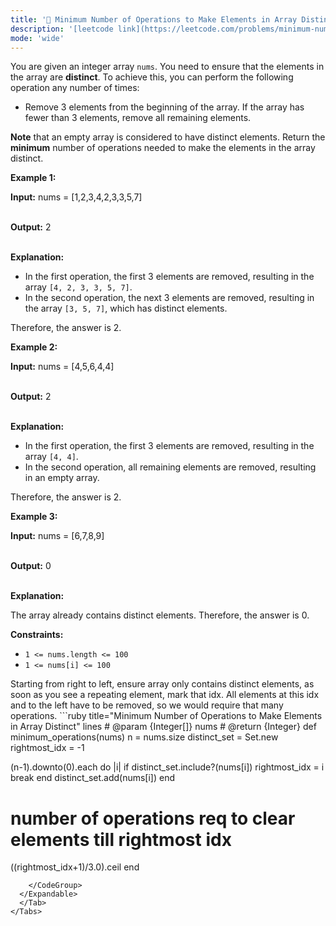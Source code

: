 ```yaml
---
title: '🧩 Minimum Number of Operations to Make Elements in Array Distinct'
description: '[leetcode link](https://leetcode.com/problems/minimum-number-of-operations-to-make-elements-in-array-distinct/description/)'
mode: 'wide'
---
```

<Tabs>
  <Tab title="Question" icon="circle-question" iconType="regular">
    <Card>
      <p>You are given an integer array <code>nums</code>. You need to ensure that the elements in the array are <strong>distinct</strong>. To achieve this, you can perform the following operation any number of times:</p>  <ul>  <li>Remove 3 elements from the beginning of the array. If the array has fewer than 3 elements, remove all remaining elements.</li> </ul>  <p><strong>Note</strong> that an empty array is considered to have distinct elements. Return the <strong>minimum</strong> number of operations needed to make the elements in the array distinct.<!-- notionvc: 210ee4f2-90af-4cdf-8dbc-96d1fa8f67c7 --></p>   <p><strong class="example">Example 1:</strong></p>  <div class="example-block"> <p><strong>Input:</strong> <span class="example-io">nums = [1,2,3,4,2,3,3,5,7]</span></p>  <p><br/> <strong>Output:</strong> <span class="example-io">2</span></p>  <p><br/> <strong>Explanation:</strong></p>  <ul>  <li>In the first operation, the first 3 elements are removed, resulting in the array <code>[4, 2, 3, 3, 5, 7]</code>.</li>  <li>In the second operation, the next 3 elements are removed, resulting in the array <code>[3, 5, 7]</code>, which has distinct elements.</li> </ul>  <p>Therefore, the answer is 2.</p> </div>  <p><strong class="example">Example 2:</strong></p>  <div class="example-block"> <p><strong>Input:</strong> <span class="example-io">nums = [4,5,6,4,4]</span></p>  <p><br/> <strong>Output:</strong> 2</p>  <p><br/> <strong>Explanation:</strong></p>  <ul>  <li>In the first operation, the first 3 elements are removed, resulting in the array <code>[4, 4]</code>.</li>  <li>In the second operation, all remaining elements are removed, resulting in an empty array.</li> </ul>  <p>Therefore, the answer is 2.</p> </div>  <p><strong class="example">Example 3:</strong></p>  <div class="example-block"> <p><strong>Input:</strong> <span class="example-io">nums = [6,7,8,9]</span></p>  <p><br/> <strong>Output:</strong> <span class="example-io">0</span></p>  <p><br/> <strong>Explanation:</strong></p>  <p>The array already contains distinct elements. Therefore, the answer is 0.</p> </div>   <p><strong>Constraints:</strong></p>  <ul>  <li><code>1 &lt;= nums.length &lt;= 100</code></li>  <li><code>1 &lt;= nums[i] &lt;= 100</code></li> </ul> 
    </Card>
  </Tab>
  <Tab title="Solution" icon="lightbulb" iconType="regular" >
    <Card>
      Starting from right to left, ensure array only contains distinct elements, as soon as you see a repeating element, mark that idx.
All elements at this idx and to the left have to be removed, so we would require that many operations.
    </Card>
  <Expandable title="code">
    <CodeGroup dropdown>
```ruby title="Minimum Number of Operations to Make Elements in Array Distinct" lines
# @param {Integer[]} nums
# @return {Integer}
def minimum_operations(nums)
  n = nums.size
  distinct_set = Set.new
  rightmost_idx = -1
  
  (n-1).downto(0).each do |i|
    if distinct_set.include?(nums[i])
      rightmost_idx = i
      break
    end
    distinct_set.add(nums[i])
  end
  # number of operations req to clear elements till rightmost idx
  ((rightmost_idx+1)/3.0).ceil 
end
```
    </CodeGroup>
  </Expandable>
  </Tab>
</Tabs>